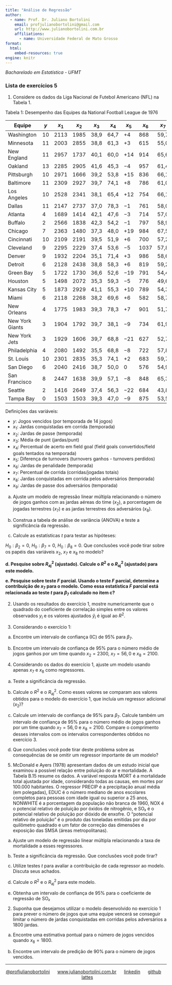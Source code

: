 ```yaml
---
title: "Análise de Regressão"
author:
  - name: Prof. Dr. Juliano Bortolini
    email: profjulianobortolini@gmail.com
    url: http://www.julianobortolini.com.br
    affiliations:
      - name: Universidade Federal de Mato Grosso
format:
  html:
    embed-resources: true
engine: knitr
---
```


*Bacharelado em Estatística - UFMT*


### Lista de exercícios 5



1. Considere os dados da Liga Nacional de Futebol Americano (NFL) na Tabela 1.

Tabela 1: Desempenho das Equipes da National Football League de 1976

| Equipe        | $y$  | $x_1$  | $x_2$  | $x_3$  | $x_4$  | $x_5$  | $x_6$  | $x_7$  | $x_8$  | $x_9$  |
|--------------|------|------|------|------|------|------|------|------|------|------|
| Washington   | 10   | 2113  | 1985  | 38,9  | 64,7  | +4   | 868  | 59,7  | 2205  | 1917  |
| Minnesota    | 11   | 2003  | 2855  | 38,8  | 61,3  | +3   | 615  | 55,0  | 2096  | 1575  |
| New England  | 11   | 2957  | 1737  | 40,1  | 60,0  | +14  | 914  | 65,6  | 1847  | 2175  |
| Oakland      | 13   | 2285  | 2905  | 41,6  | 45,3  | −4   | 957  | 61,4  | 1903  | 2476  |
| Pittsburgh   | 10   | 2971  | 1666  | 39,2  | 53,8  | +15  | 836  | 66,1  | 1457  | 1866  |
| Baltimore    | 11   | 2309  | 2927  | 39,7  | 74,1  | +8   | 786  | 61,0  | 1848  | 2339  |
| Los Angeles  | 10   | 2528  | 2341  | 38,1  | 65,4  | +12  | 754  | 66,1  | 1564  | 2092  |
| Dallas       | 11   | 2147  | 2737  | 37,0  | 78,3  | −1   | 761  | 58,0  | 1821  | 1909  |
| Atlanta      | 4    | 1689  | 1414  | 42,1  | 47,6  | −3   | 714  | 57,0  | 2577  | 2001  |
| Buffalo      | 2    | 2566  | 1838  | 42,3  | 54,2  | −1   | 797  | 58,9  | 2476  | 2254  |
| Chicago      | 7    | 2363  | 1480  | 37,3  | 48,0  | +19  | 984  | 67,5  | 1984  | 2217  |
| Cincinnati   | 10   | 2109  | 2191  | 39,5  | 51,9  | +6   | 700  | 57,2  | 1917  | 1758  |
| Cleveland    | 9    | 2295  | 2229  | 37,4  | 53,6  | −5   | 1037 | 57,8  | 1761  | 2032  |
| Denver       | 9    | 1932  | 2204  | 35,1  | 71,4  | +3   | 986  | 58,6  | 1790  | 2025  |
| Detroit      | 6    | 2128  | 2438  | 38,8  | 58,3  | +6   | 819  | 59,2  | 1901  | 1686  |
| Green Bay    | 5    | 1722  | 1730  | 36,6  | 52,6  | −19  | 791  | 54,4  | 2288  | 1835  |
| Houston      | 5    | 1498  | 2072  | 35,3  | 59,3  | −5   | 776  | 49,6  | 2072  | 1914  |
| Kansas City  | 5    | 1873  | 2929  | 41,1  | 55,3  | +10  | 789  | 54,3  | 2861  | 2496  |
| Miami        | 6    | 2118  | 2268  | 38,2  | 69,6  | +6   | 582  | 58,7  | 2411  | 2670  |
| New Orleans  | 4    | 1775  | 1983  | 39,3  | 78,3  | +7   | 901  | 51,7  | 2289  | 2202  |
| New York Giants | 3 | 1904  | 1792  | 39,7  | 38,1  | −9   | 734  | 61,9  | 2203  | 1988  |
| New York Jets | 3   | 1929  | 1606  | 39,7  | 68,8  | −21  | 627  | 52,7  | 2592  | 2324  |
| Philadelphia | 4    | 2080  | 1492  | 35,5  | 68,8  | −8   | 722  | 57,8  | 2053  | 2550  |
| St. Louis    | 10   | 2301  | 2835  | 35,3  | 74,1  | +2   | 683  | 59,7  | 1979  | 2110  |
| San Diego    | 6    | 2040  | 2416  | 38,7  | 50,0  | 0    | 576  | 54,9  | 2048  | 2628  |
| San Francisco | 8   | 2447  | 1638  | 39,9  | 57,1  | −8   | 848  | 65,3  | 1786  | 1776  |
| Seattle      | 2    | 1416  | 2649  | 37,4  | 56,3  | −22  | 684  | 43,8  | 2876  | 2524  |
| Tampa Bay    | 0    | 1503  | 1503  | 39,3  | 47,0  | −9   | 875  | 53,5  | 2560  | 2241  |

Definições das variáveis:

- $y$: Jogos vencidos (por temporada de 14 jogos)
- $x_1$: Jardas conquistadas em corrida (temporada)
- $x_2$: Jardas de passe (temporada)
- $x_3$: Média de punt (jardas/punt)
- $x_4$: Percentual de acerto em field goal (field goals convertidos/field goals tentados na temporada)
- $x_5$: Diferença de turnovers (turnovers ganhos - turnovers perdidos)
- $x_6$: Jardas de penalidade (temporada)
- $x_7$: Percentual de corrida (corridas/jogadas totais)
- $x_8$: Jardas conquistadas em corrida pelos adversários (temporada)
- $x_9$: Jardas de passe dos adversários (temporada)



a. Ajuste um modelo de regressão linear múltipla relacionando o número de jogos ganhos com as jardas aéreas do time ($x_2$), a porcentagem de jogadas terrestres ($x_7$) e as jardas terrestres dos adversários ($x_8$).

b. Construa a tabela de análise de variância (ANOVA) e teste a significância da regressão.

c. Calcule as estatísticas $t$ para testar as hipóteses:

$H_0: \beta_2 = 0$,
$H_0: \beta_7 = 0$,
$H_0: \beta_8 = 0$.
Que conclusões você pode tirar sobre os papéis das variáveis $x_2$, $x_7$ e $x_8$ no modelo?

**d. Pesquise sobre $R^2_{\text{aj}}$ (ajustado).  Calcule o $R^2$ e o $R^2_{\text{aj}}$ (ajustado) para este modelo.**

**e. Pesquise sobre teste $F$ parcial. Usando o teste $F$ parcial, determine a contribuição de $x_7$ para o modelo. Como essa estatística $F$ parcial está relacionada ao teste $t$ para $\beta_7$ calculado no item c?**

2. Usando os resultados do exercício 1, mostre numericamente que o quadrado do coeficiente de correlação simples entre os valores observados $y_i$ e os valores ajustados $\hat{y}_i$ é igual ao $R^2$.

3. Considerando o exercício 1:

a. Encontre um intervalo de confiança (IC) de 95% para $\beta_7$.

b. Encontre um intervalo de confiança de 95% para o número médio de jogos ganhos por um time quando $x_2 = 2300$, $x_7 = 56,0$ e $x_8 = 2100$.

4. Considerando os dados do exercício 1, ajuste um modelo usando apenas $x_7$ e $x_8$ como regressores.

a. Teste a significância da regressão.

b. Calcule o $R^2$ e o $R^2_{\text{aj}}$. Como esses valores se comparam aos valores obtidos para o modelo do exercício 1, que incluía um regressor adicional ($x_2$)?

c. Calcule um intervalo de confiança de 95% para $\beta_7$. Calcule também um intervalo de confiança de 95% para o número médio de jogos ganhos por um time quando $x_7 = 56,0$ e $x_8 = 2100$. Compare o comprimento desses intervalos com os intervalos correspondentes obtidos no exercício 3.

d. Que conclusões você pode tirar deste problema sobre as consequências de se omitir um regressor importante de um modelo?



5. McDonald e Ayers (1978) apresentam dados de um estudo inicial que examinou a possível relação entre poluição do ar e mortalidade. A Tabela B.15 resume os dados. A variável resposta MORT é a mortalidade total ajustada por idade, considerando todas as causas, em mortes por 100.000 habitantes. O regressor PRECIP é a precipitação anual média (em polegadas), EDUC é o número mediano de anos escolares completos para pessoas com idade igual ou superior a 25 anos, NONWHITE é a porcentagem da população não branca de 1960, NOX é o potencial relativo de poluição por óxidos de nitrogênio, e SO₂ é o potencial relativo de poluição por dióxido de enxofre. O "potencial relativo de poluição" é o produto das toneladas emitidas por dia por quilômetro quadrado e um fator de correção das dimensões e exposição das SMSA (áreas metropolitanas).

a. Ajuste um modelo de regressão linear múltipla relacionando a taxa de mortalidade a esses regressores.

b. Teste a significância da regressão. Que conclusões você pode tirar?

c. Utilize testes $t$ para avaliar a contribuição de cada regressor ao modelo. Discuta seus achados.

d. Calcule o $R^2$ e o $R^2_{\text{aj}}$ para este modelo.

e. Obtenha um intervalo de confiança de 95% para o coeficiente de regressão de SO₂





2. Suponha que desejamos utilizar o modelo desenvolvido no exercício 1 para prever o número de jogos que uma equipe vencerá se conseguir limitar o número de jardas conquistadas em corridas pelos adversários a 1800 jardas. 

  a. Encontre uma estimativa pontual para o número de jogos vencidos quando $x_8 = 1800$. 

  b. Encontre um intervalo de predição de $90\%$ para o número de jogos vencidos.



------------------------------------------------------------------------

::: {style="text-align: center;"}
[\@profjulianobortolini](https://instagram.com/profjulianobortolini)      [www.julianobortolini.com.br](http://www.julianobortolini.com.br)      [linkedin](https://linkedin.com/in/julianobortolini)      [github](https://github.com/julianobortolini)       [lattes](http://lattes.cnpq.br/6210909768845403)
:::
